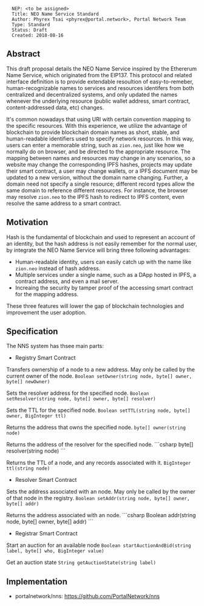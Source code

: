 <pre>
  NEP: <to be assigned>
  Title: NEO Name Service Standard
  Author: Phyrex Tsai <phyrex@portal.network>, Portal Network Team
  Type: Standard
  Status: Draft
  Created: 2018-08-16
</pre>

==Abstract==

This draft proposal details the NEO Name Service inspired by the Ethererum Name Service, which originated from the EIP137. This protocol and related interface definition is to provide extendable resoultion of easy-to-remeber, human-recognizable names to services and resources identifers from both centralized and decentralized systems, and only updated the names whenever the underlying resource (public wallet address, smart contract, content-addressed data, etc) changes.

It's common nowadays that using URI with certain convention mapping to the specific resources. With this experience, we utilize the advantage of blockchain to provide blockchain domain names as short, stable, and human-readable identifiers used to specify network resources. In this way, users can enter a memorable string, such as <code>zion.neo</code>, just like how we normally do on browser, and be directed to the appropriate resource. The mapping between names and resources may change in any scenarios, so a website may change the corresponding IPFS hashes, projects may update their smart contract, a user may change wallets, or a IPFS document may be updated to a new version, without the domain name changing. Further, a domain need not specify a single resource; different record types allow the same domain to reference different resources. For instance, the browser may resolve <code>zion.neo</code> to the IPFS hash to redirect to IPFS content, even resolve the same address to a smart contract.

==Motivation==

Hash is the fundamental of blockchain and used to represent an account of an identity, but the hash address is not easily remember for the normal user, by integrate the NEO Name Service will bring three following advantages:

* Human-readable identity, users can easily catch up with the name like <code>zion.neo</code> instead of hash address.
* Multiple services under a single name, such as a DApp hosted in IPFS, a contract address, and even a mail server.
* Increaing the security by tamper proof of the accessing smart contract for the mapping address.

These three features will lower the gap of blockchain technologies and improvement the user adoption.

==Specification==

The NNS system has thsee main parts:

* Registry Smart Contract

Transfers ownership of a node to a new address. May only be called by the current owner of the node.
<code>
Boolean setOwner(string node, byte[] owner, byte[] newOwner)
</code>

Sets the resolver address for the specified node.
<code>
Boolean setResolver(string node, byte[] owner, byte[] resolver)
</code>

Sets the TTL for the specified node.
<code>
Boolean setTTL(string node, byte[] owner, BigInteger ttl)
</code>

Returns the address that owns the specified node.
<code>
byte[] owner(string node)
</code>

Returns the address of the resolver for the specified node.
```csharp
byte[] resolver(string node)
```

Returns the TTL of a node, and any records associated with it.
<code>
BigInteger ttl(string node)
</code>

* Resolver Smart Contract

Sets the address associated with an node. May only be called by the owner of that node in the registry.
<code>
Boolean setAddr(string node, byte[] owner, byte[] addr)
</code>

Returns the address associated with an node.
```csharp
Boolean addr(string node, byte[] owner, byte[] addr)
```

* Registrar Smart Contract

Start an auction for an available node
<code>
Boolean startAuctionAndBid(string label, byte[] who, BigInteger value)
</code>

Get an auction state
<code>
String getAuctionState(string label)
</code>

==Implementation==

* portalnetwork/nns: https://github.com/PortalNetwork/nns